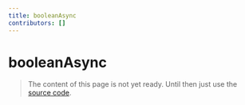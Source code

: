 ```yaml
---
title: booleanAsync
contributors: []
---
```


# booleanAsync

> The content of this page is not yet ready. Until then just use the [source code](https://github.com/fabian-hiller/valibot/blob/main/library/src/schemas/boolean/booleanAsync.ts).
